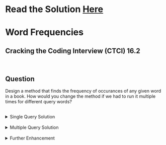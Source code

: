# Read the Solution [Here](https://quastor.org/cracking-the-coding-interview/moderate/word-frequencies)

# Word Frequencies

## Cracking the Coding Interview (CTCI) 16.2

<br />

## Question

Design a method that finds the frequency of occurances of any given word in a book. How would you change the method if we had to run it multiple times for different query words?

<br />

<details>
  <summary>Single Query Solution</summary>

  We'll assume that the book is a list of words.

  <br />

  If we want to check for a word and we're only running the method once, the most efficient way is to just iterate through the list of words and see if any of them are equivalent to the word we're looking for.

  <br />

  We'll assume that capitalization doesn't matter, but this is something that you should check with your interviewer.

```python
import string  # Importing standard library is okay during interview

def getWordFrequency(book: List[str], word: str):
    count = 0
    word = word.trim().lower()
    for w in book:
        if word == w.trim().lower():
            count += 1
    
    return count
  ```

  This code runs in $$O(n)$$ time and takes $$O(1)$$ space.

</details>

<br />

<details>
  <summary>Multiple Query Solution</summary>

  The previous solution works great when you're only calling the method a few times.

  <br />

  However, as you start calling the method many times for different words, your method will have to search the entire book on each call.

  <br />

  Now it makes sense to do some preprocessing on the book so that each call to the method can be done faster.

  <br />

  We can create a data structure that keeps track of the number of occurrences of every word in our book. This can be done with a hash table (or dictionary).

  <br />

  This way, whenever we want to query the occurrence of a specific word, we can just search our hash table and return the answer in constant time.

  <br />

  Creating the data structure is quite simple. We create our dictionary and then iterate through the book string. If a word is already in our dictionary, then we update it's count by 1. Otherwise, we add it to the dictionary with a count of one.

  <br />

  Then, our `getWordFrequency` function will just query the dictionary for the number of occurrences of the given word and return the answer in $$O(1)$$ time.

```python
class wordFrequency:
    def __init__(self, book):
        self.wordCounts = self.setupDictionary(book)
    
    def setupDictionary(self, book):
        wordCounts = {}
        for w in book:
            w = w.trim().lower()
            if w == "":
                continue
            if w in wordCounts:
                wordCounts[w] += 1
            else:
                wordCounts[w] = 1
        return wordCounts
    
    def getWordFrequency(self, word):
        word = word.lower()
        if word in self.wordCounts:
            return self.wordCounts[word]
        
        return 0
```
</details>

<br />

<details>
  <summary>Further Enhancement</summary>


 Currently, the word counts for our books are stored in volatile memory. If our program crashes or we shut off the computer, we'll lose all the word counts.

  <br />

  You can fix this by using a key-value database like Redis. Redis is in-memory (so reads and writes are quite fast) and can be configured to be persistent so it writes to disk at regular intervals.

  <br />

  That way, you won't have to re-index your books if your program crashes.

  </details>
